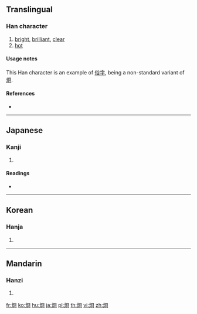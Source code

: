 {{character info/new}}
{{also|炯}}
==Translingual==

===Han character===
{{Han char|rn=86|rad=火|as=07|sn=11|four=|canj=FBCR|ids=⿰火冏}}

# [[bright]], [[brilliant]], [[clear]]
# [[hot]]

====Usage notes====
This Han character is an example of [[俗字]], being a non-standard variant of [[炯]].

====References====
* {{Han ref|kx=0671.130|dkj=19040|dj=1080.100|hdz=32204.140|uh=70F1|ud=28913}}

----

==Japanese==

===Kanji===
{{ja-kanji|grade=|rs=火07}}

# {{defn|lang=ja|sort=火07}}

====Readings====
* {{ja-readings|on=[[けい]] (kei), [[きょう]] (kyō)|kun=[[あきらか]] (akiraka)}}

----

==Korean==

===Hanja===
{{ko-hanja|hangeul=경|eumhun=|rv=gyeong|mr=kyŏng|y=kyeng}}

# {{defn|lang=ko|sort=火07}}

----

==Mandarin==

===Hanzi===
{{cmn-hanzi|pin=[[jiǒng]] ([[jiong3]])|wg=chiung<sup>3</sup>}}

# {{defn|lang=cmn|sort=火07}}

[[fr:烱]]
[[ko:烱]]
[[hu:烱]]
[[ja:烱]]
[[pl:烱]]
[[th:烱]]
[[vi:烱]]
[[zh:烱]]